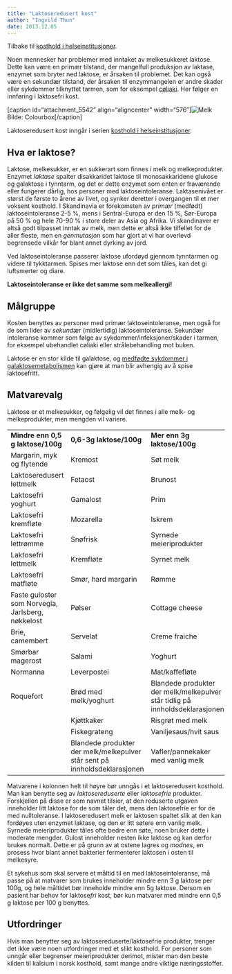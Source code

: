 ```yaml
---
title: "Laktoseredusert kost"
author: "Ingvild Thun"
date: 2013.12.05
---
```


Tilbake til [kosthold i helseinstitusjoner](../../kosthold-institusjoner.qmd "Kosthold i helseinstitusjoner").

Noen mennesker har problemer med inntaket av melkesukkeret laktose. Dette kan være en primær tilstand, der mangelfull produksjon av laktase, enzymet som bryter ned laktose, er årsaken til problemet. Det kan også være en sekundær tilstand, der årsaken til enzymmangelen er andre skader eller sykdommer tilknyttet tarmen, som for eksempel [cøliaki](http://www.friskogfunksjonell.no/coliaki/ "Cøliaki"). Her følger en innføring i laktosefri kost.

\[caption id="attachment_5542" align="aligncenter" width="576"\]![Melk](http://www.friskogfunksjonell.no/wp-content/uploads/2013/11/Melk-1024x682.jpg "Laktose"){alt="Melk"} Bilde: Colourbox\[/caption\]

Laktoseredusert kost inngår i serien [kosthold i helseinstitusjoner](http://www.friskogfunksjonell.no/kosthold-i-helseinstitusjoner/ "Kosthold i helseinstitusjoner").

## Hva er laktose?

Laktose, melkesukker, er en sukkerart som finnes i melk og melkeprodukter. Enzymet *laktase* spalter disakkaridet laktose til monosakkaridene glukose og galaktose i tynntarm, og det er dette enzymet som enten er fraværende eller fungerer dårlig, hos personer med laktoseintoleranse. Laktasenivået er størst de første to årene av livet, og synker deretter i overgangen til et mer voksent kosthold. I Skandinavia er forekomsten av *primær* (medfødt) laktoseintoleranse 2-5 %, mens i Sentral-Europa er den 15 %, Sør-Europa på 50 % og hele 70-90 % i store deler av Asia og Afrika. Vi skandinaver er altså godt tilpasset inntak av melk, men dette er altså ikke tilfellet for de aller fleste, men en *genmutasjon* som har gjort at vi har overlevd begrensede vilkår for blant annet dyrking av jord.

Ved laktoseintoleranse passerer laktose ufordøyd gjennom tynntarmen og videre til tykktarmen. Spises mer laktose enn det som tåles, kan det gi luftsmerter og diare.

**Laktoseintoleranse er ikke det samme som melkeallergi!**

## Målgruppe

Kosten benyttes av personer med primær laktoseintoleranse, men også for de som lider av *sekundær* (midlertidig) laktoseintoleranse. Sekundær intoleranse kommer som følge av sykdommer/infeksjoner/skader i tarmen, for eksempel ubehandlet cøliaki eller strålebehandling mot buken.

Laktose er en stor kilde til galaktose, og [medfødte sykdommer i galaktosemetabolismen](http://www.friskogfunksjonell.no/karbohydratmetabolismen-sykdommer/ "Medfødte sykdommer i karbohydratmetabolismen") kan gjøre at man blir avhengig av å spise laktosefritt.

## Matvarevalg

Laktose er et melkesukker, og følgelig vil det finnes i alle melk- og melkeprodukter, men mengden vil variere.

|  |  |  |
|------------------|--------------------------|----------------------------|
| **Mindre enn 0,5 g laktose/100g** | **0,6-3g laktose/100g** | **Mer enn 3g laktose/100g** |
| Margarin, myk og flytende | Kremost | Søt melk |
| Laktoseredusert lettmelk | Fetaost | Brunost |
| Laktosefri yoghurt | Gamalost | Prim |
| Laktosefri kremfløte | Mozarella | Iskrem |
| Laktosefri lettrømme | Snøfrisk | Syrnede meieriprodukter |
| Laktosefri lettmelk | Kremfløte | Syrnet melk |
| Laktosefri matfløte | Smør, hard margarin | Rømme |
| Faste guloster som Norvegia, Jarlsberg, nøkkelost | Pølser | Cottage cheese |
| Brie, camembert | Servelat | Creme fraiche |
| Smørbar magerost | Salami | Yoghurt |
| Normanna | Leverpostei | Mat/kaffefløte |
| Roquefort | Brød med melk/yoghurt | Blandede produkter der melk/melkepulver står tidlig på innholdsdeklarasjonen |
|  | Kjøttkaker | Risgrøt med melk |
|  | Fiskegrateng | Vaniljesaus/hvit saus |
|  | Blandede produkter der melk/melkepulver står sent på innholdsdeklarasjonen | Vafler/pannekaker med vanlig melk |

Matvarene i kolonnen helt til høyre bør unngås i et laktoseredusert kosthold. Man kan benytte seg av *laktosereduserte* eller *laktosefrie* produkter. Forskjellen på disse er som navnet tilsier, at den reduserte utgaven inneholder litt laktose for de som tåler det, mens den laktosefrie er for de med nulltoleranse. I laktoseredusert melk er laktosen spaltet slik at den kan fordøyes uten enzymet laktase, og den er litt søtere enn vanlig melk. Syrnede meieriprodukter tåles ofte bedre enn søte, noen bruker dette i moderate mengder. Gulost inneholder nesten ikke laktose og kan derfor brukes normalt. Dette er på grunn av at ostene lagres og *modnes*, en prosess hvor blant annet bakterier fermenterer laktosen i osten til melkesyre.

Et sykehus som skal servere et måltid til en med laktoseintoleranse, må passe på at matvarer som brukes inneholder mindre enn 3 g laktose per 100g, og hele måltidet bør inneholde mindre enn 5g laktose. Dersom en pasient har behov for laktose*fri* kost, bør kun matvarer med mindre enn 0,5 g laktose per 100 g benyttes.

## Utfordringer

Hvis man benytter seg av laktosereduserte/laktosefrie produkter, trenger det ikke være noen utfordringer med et slikt kosthold. For personer som unngår eller begrenser meieriprodukter derimot, mister man den beste kilden til kalsium i norsk kosthold, samt mange andre viktige næringsstoffer.

